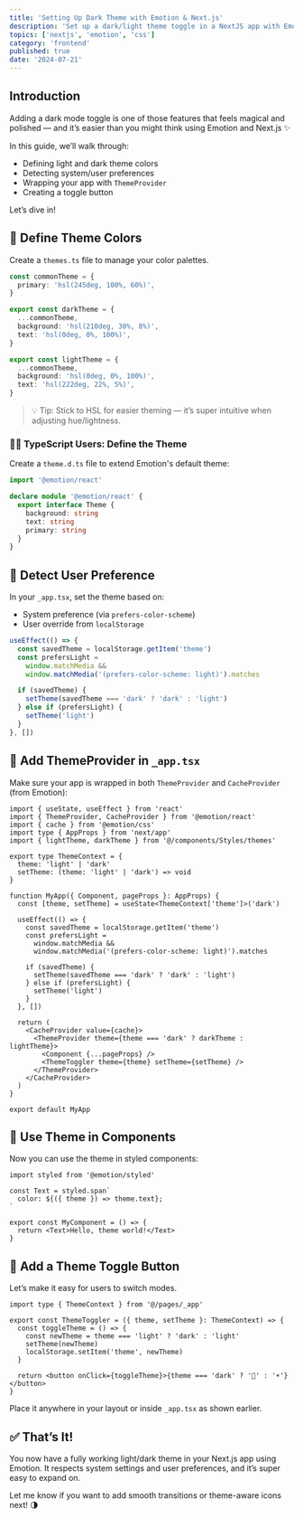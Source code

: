 ```yaml
---
title: 'Setting Up Dark Theme with Emotion & Next.js'
description: 'Set up a dark/light theme toggle in a NextJS app with Emotion, covering theme colors, user preferences, and a theme toggle button.'
topics: ['nextjs', 'emotion', 'css']
category: 'frontend'
published: true
date: '2024-07-21'
---
```


## Introduction

Adding a dark mode toggle is one of those features that feels magical and polished — and it’s easier than you might think using Emotion and Next.js ✨

In this guide, we’ll walk through:

- Defining light and dark theme colors
- Detecting system/user preferences
- Wrapping your app with `ThemeProvider`
- Creating a toggle button

Let’s dive in!

## 🎨 Define Theme Colors

Create a `themes.ts` file to manage your color palettes.

```ts
const commonTheme = {
  primary: 'hsl(245deg, 100%, 60%)',
}

export const darkTheme = {
  ...commonTheme,
  background: 'hsl(210deg, 30%, 8%)',
  text: 'hsl(0deg, 0%, 100%)',
}

export const lightTheme = {
  ...commonTheme,
  background: 'hsl(0deg, 0%, 100%)',
  text: 'hsl(222deg, 22%, 5%)',
}
```

> 💡 Tip: Stick to HSL for easier theming — it’s super intuitive when adjusting hue/lightness.

### 🧑‍💻 TypeScript Users: Define the Theme

Create a `theme.d.ts` file to extend Emotion's default theme:

```ts
import '@emotion/react'

declare module '@emotion/react' {
  export interface Theme {
    background: string
    text: string
    primary: string
  }
}
```

## 🧠 Detect User Preference

In your `_app.tsx`, set the theme based on:

- System preference (via `prefers-color-scheme`)
- User override from `localStorage`

```ts
useEffect(() => {
  const savedTheme = localStorage.getItem('theme')
  const prefersLight =
    window.matchMedia &&
    window.matchMedia('(prefers-color-scheme: light)').matches

  if (savedTheme) {
    setTheme(savedTheme === 'dark' ? 'dark' : 'light')
  } else if (prefersLight) {
    setTheme('light')
  }
}, [])
```

## 🔌 Add ThemeProvider in `_app.tsx`

Make sure your app is wrapped in both `ThemeProvider` and `CacheProvider` (from Emotion):

```tsx
import { useState, useEffect } from 'react'
import { ThemeProvider, CacheProvider } from '@emotion/react'
import { cache } from '@emotion/css'
import type { AppProps } from 'next/app'
import { lightTheme, darkTheme } from '@/components/Styles/themes'

export type ThemeContext = {
  theme: 'light' | 'dark'
  setTheme: (theme: 'light' | 'dark') => void
}

function MyApp({ Component, pageProps }: AppProps) {
  const [theme, setTheme] = useState<ThemeContext['theme']>('dark')

  useEffect(() => {
    const savedTheme = localStorage.getItem('theme')
    const prefersLight =
      window.matchMedia &&
      window.matchMedia('(prefers-color-scheme: light)').matches

    if (savedTheme) {
      setTheme(savedTheme === 'dark' ? 'dark' : 'light')
    } else if (prefersLight) {
      setTheme('light')
    }
  }, [])

  return (
    <CacheProvider value={cache}>
      <ThemeProvider theme={theme === 'dark' ? darkTheme : lightTheme}>
        <Component {...pageProps} />
        <ThemeToggler theme={theme} setTheme={setTheme} />
      </ThemeProvider>
    </CacheProvider>
  )
}

export default MyApp
```

## 🧪 Use Theme in Components

Now you can use the theme in styled components:

```tsx
import styled from '@emotion/styled'

const Text = styled.span`
  color: ${({ theme }) => theme.text};
`

export const MyComponent = () => {
  return <Text>Hello, theme world!</Text>
}
```

## 🔘 Add a Theme Toggle Button

Let’s make it easy for users to switch modes.

```tsx
import type { ThemeContext } from '@/pages/_app'

export const ThemeToggler = ({ theme, setTheme }: ThemeContext) => {
  const toggleTheme = () => {
    const newTheme = theme === 'light' ? 'dark' : 'light'
    setTheme(newTheme)
    localStorage.setItem('theme', newTheme)
  }

  return <button onClick={toggleTheme}>{theme === 'dark' ? '🌙' : '☀️'}</button>
}
```

Place it anywhere in your layout or inside `_app.tsx` as shown earlier.

## ✅ That’s It!

You now have a fully working light/dark theme in your Next.js app using Emotion. It respects system settings and user preferences, and it’s super easy to expand on.

Let me know if you want to add smooth transitions or theme-aware icons next! 🌗
